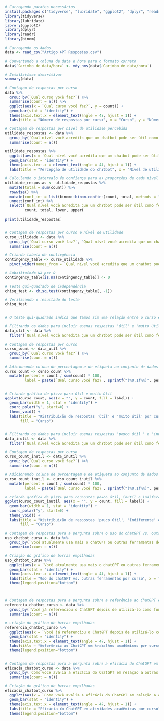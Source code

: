 ```r
# Carregando pacotes necessários
install.packages(c("tidyverse", "lubridate", "ggplot2", "dplyr", "readr", "binom"))
library(tidyverse)
library(lubridate)
library(ggplot2)
library(dplyr)
library(readr)
library(binom)

# Carregando os dados
data <- read_csv("Artigo GPT Respostas.csv")

# Convertendo a coluna de data e hora para o formato correto
data$`Carimbo de data/hora` <- mdy_hms(data$`Carimbo de data/hora`)

# Estatísticas descritivas
summary(data)

# Contagem de respostas por curso
data %>%
  group_by(`Qual curso você faz?`) %>%
  summarise(count = n()) %>%
  ggplot(aes(x = `Qual curso você faz?`, y = count)) +
  geom_bar(stat = "identity") +
  theme(axis.text.x = element_text(angle = 45, hjust = 1)) +
  labs(title = "Número de respostas por curso", x = "Curso", y = "Número de respostas")

# Contagem de respostas por nível de utilidade percebida
utilidade_respostas <- data %>%
  group_by(`Qual nível você acredita que um chatbot pode ser útil como ferramenta de busca de conhecimento em sua área acadêmica?`) %>%
  summarise(count = n())

utilidade_respostas %>%
  ggplot(aes(x = `Qual nível você acredita que um chatbot pode ser útil como ferramenta de busca de conhecimento em sua área acadêmica?`, y = count)) +
  geom_bar(stat = "identity") +
  theme(axis.text.x = element_text(angle = 45, hjust = 1)) +
  labs(title = "Percepção de utilidade do chatbot", x = "Nível de utilidade percebida", y = "Número de respostas")

# Calculando o intervalo de confiança para as proporções de cada nível de utilidade
utilidade_respostas <- utilidade_respostas %>%
  mutate(total = sum(count)) %>%
  rowwise() %>%
  mutate(conf_int = list(binom::binom.confint(count, total, methods = "wilson"))) %>%
  unnest(conf_int) %>%
  select(`Qual nível você acredita que um chatbot pode ser útil como ferramenta de busca de conhecimento em sua área acadêmica?`,
         count, total, lower, upper)
  
print(utilidade_respostas)


# Contagem de respostas por curso e nível de utilidade
curso_utilidade <- data %>%
  group_by(`Qual curso você faz?`, `Qual nível você acredita que um chatbot pode ser útil como ferramenta de busca de conhecimento em sua área acadêmica?`) %>%
  summarise(count = n())

# Criando tabela de contingência
contingency_table <- curso_utilidade %>%
  pivot_wider(names_from = `Qual nível você acredita que um chatbot pode ser útil como ferramenta de busca de conhecimento em sua área acadêmica?`, values_from = count)

# Substituindo NA por 0
contingency_table[is.na(contingency_table)] <- 0

# Teste qui-quadrado de independência
chisq_test <- chisq.test(contingency_table[, -1])

# Verificando o resultado do teste
chisq_test


# O teste qui-quadrado indica que temos sim uma relação entre o curso e o nível de utilidade atribuído ao chatbot

# Filtrando os dados para incluir apenas respostas 'útil' e 'muito útil'
data_util <- data %>%
  filter(`Qual nível você acredita que um chatbot pode ser útil como ferramenta de busca de conhecimento em sua área acadêmica?` %in% c("Útil", "Muito útil"))

# Contagem de respostas por curso
curso_count <- data_util %>%
  group_by(`Qual curso você faz?`) %>%
  summarise(count = n())

# Adicionando coluna de porcentagem e de etiqueta ao conjunto de dados
curso_count <- curso_count %>%
  mutate(percent = count / sum(count) * 100,
         label = paste(`Qual curso você faz?`, sprintf("(%0.1f%%)", percent)))


# Criando gráfico de pizza para útil e muito útil
ggplot(curso_count, aes(x = "", y = count, fill = label)) +
  geom_bar(width = 1, stat = "identity") +
  coord_polar("y", start=0) +
  theme_void() +
  labs(title = "Distribuição de respostas 'útil' e 'muito útil' por curso",
       fill = "Curso")


# Filtrando os dados para incluir apenas respostas 'pouco útil ' e 'inútil'
data_inutil <- data %>%
  filter(`Qual nível você acredita que um chatbot pode ser útil como ferramenta de busca de conhecimento em sua área acadêmica?` %in% c("Pouco útil", "Inútil", "Indiferente"))

# Contagem de respostas por curso
curso_count_inutil <- data_inutil %>%
  group_by(`Qual curso você faz?`) %>%
  summarise(count = n())

# Adicionando coluna de porcentagem e de etiqueta ao conjunto de dados
curso_count_inutil <- curso_count_inutil %>%
  mutate(percent = count / sum(count) * 100,
         label = paste(`Qual curso você faz?`, sprintf("(%0.1f%%)", percent)))

# Criando gráfico de pizza para respostas pouco útil, inútil e indiferente
ggplot(curso_count_inutil, aes(x = "", y = count, fill = label)) +
  geom_bar(width = 1, stat = "identity") +
  coord_polar("y", start=0) +
  theme_void() +
  labs(title = "Distribuição de respostas 'pouco útil', 'Indiferente' e 'inútil' por curso",
       fill = "Curso")

# Contagem de respostas para a pergunta sobre o uso do chatGPT vs. outras ferramentas por curso
uso_chatbot_curso <- data %>%
  group_by(`Você atualmente usa mais o chatGPT ou outras ferramentas de pesquisa?`, `Qual curso você faz?`) %>%
  summarise(count = n())

# Criação do gráfico de barras empilhadas
uso_chatbot_curso %>%
  ggplot(aes(x = `Você atualmente usa mais o chatGPT ou outras ferramentas de pesquisa?`, y = count, fill = `Qual curso você faz?`)) +
  geom_bar(stat = "identity") +
  theme(axis.text.x = element_text(angle = 45, hjust = 1)) +
  labs(title = "Uso do chatGPT vs. outras ferramentas por curso", x = "Resposta", y = "Número de respostas", fill = "Curso") +
  theme(legend.position="bottom")



# Contagem de respostas para a pergunta sobre a referência ao ChatGPT em trabalhos acadêmicos por curso
referencia_chatbot_curso <- data %>%
  group_by(`Você já referenciou o ChatGPT depois de utilizá-lo como fonte de pesquisa em um trabalho acadêmico.`, `Qual curso você faz?`) %>%
  summarise(count = n())

# Criação do gráfico de barras empilhadas
referencia_chatbot_curso %>%
  ggplot(aes(x = `Você já referenciou o ChatGPT depois de utilizá-lo como fonte de pesquisa em um trabalho acadêmico.`, y = count, fill = `Qual curso você faz?`)) +
  geom_bar(stat = "identity") +
  theme(axis.text.x = element_text(angle = 45, hjust = 1)) +
  labs(title = "Referência ao ChatGPT em trabalhos acadêmicos por curso", x = "Resposta", y = "Número de respostas", fill = "Curso") +
  theme(legend.position="bottom")


# Contagem de respostas para a pergunta sobre a eficácia do ChatGPT em atividades acadêmicas por curso
eficacia_chatbot_curso <- data %>%
  group_by(`Como você avalia a eficácia do ChatGPT em relação a outras ferramentas ou métodos utilizados em atividades acadêmicas?`, `Qual curso você faz?`) %>%
  summarise(count = n())

# Criação do gráfico de barras empilhadas
eficacia_chatbot_curso %>%
  ggplot(aes(x = `Como você avalia a eficácia do ChatGPT em relação a outras ferramentas ou métodos utilizados em atividades acadêmicas?`, y = count, fill = `Qual curso você faz?`)) +
  geom_bar(stat = "identity") +
  theme(axis.text.x = element_text(angle = 45, hjust = 1)) +
  labs(title = "Eficácia do ChatGPT em atividades acadêmicas por curso", x = "Resposta", y = "Número de respostas", fill = "Curso") +
  theme(legend.position="bottom")




```